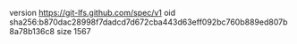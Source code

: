version https://git-lfs.github.com/spec/v1
oid sha256:b870dac28998f7dadcd7d672cba443d63eff092bc760b889ed807b8a78b136c8
size 1567
